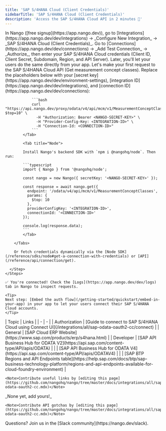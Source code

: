 ```yaml
---
title: 'SAP S/4HANA Cloud (Client Credentials)'
sidebarTitle: 'SAP S/4HANA Cloud (Client Credentials)'
description: 'Access the SAP S/4HANA Cloud API in 2 minutes 💨'
---
```


<Tabs>
  <Tab title="🚀 Quickstart">
    <Steps>
      <Step title="Create an integration">
        In Nango ([free signup](https://app.nango.dev)), go to [Integrations](https://app.nango.dev/dev/integrations) -> _Configure New Integration_ -> _SAP S/4HANA Cloud (Client Credentials)_.
      </Step>
      <Step title="Authorize SAP S/4HANA Cloud">
        Go to [Connections](https://app.nango.dev/dev/connections) -> _Add Test Connection_ -> _Authorize_, then enter your SAP S/4HANA Cloud credentials (Client ID, Client Secret, Subdomain, Region, and API Server). Later, you'll let your users do the same directly from your app.
      </Step>
      <Step title="Call the SAP S/4HANA Cloud API">
        Let's make your first request to the SAP S/4HANA Cloud API (Get measurement concept classes). Replace the placeholders below with your [secret key](https://app.nango.dev/dev/environment-settings), [integration ID](https://app.nango.dev/dev/integrations), and [connection ID](https://app.nango.dev/dev/connections):
        <Tabs>
            <Tab title="cURL">

                ```bash
                curl "https://api.nango.dev/proxy/odata/v4/api/mcm/v1/MeasurementConceptClasses?$top=10" \
                  -H "Authorization: Bearer <NANGO-SECRET-KEY>" \
                  -H "Provider-Config-Key: <INTEGRATION-ID>" \
                  -H "Connection-Id: <CONNECTION-ID>"
                ```
            </Tab>

            <Tab title="Node">

            Install Nango's backend SDK with `npm i @nangohq/node`. Then run:

            ```typescript
            import { Nango } from '@nangohq/node';

            const nango = new Nango({ secretKey: '<NANGO-SECRET-KEY>' });

            const response = await nango.get({
              endpoint: '/odata/v4/api/mcm/v1/MeasurementConceptClasses',
              params: {
                $top: 10
              },
              providerConfigKey: '<INTEGRATION-ID>',
              connectionId: '<CONNECTION-ID>'
            });

            console.log(response.data);
            ```
            </Tab>

        </Tabs>

        Or fetch credentials dynamically via the [Node SDK](/reference/sdks/node#get-a-connection-with-credentials) or [API](/reference/api/connection/get).

      </Step>
    </Steps>

    ✅ You're connected! Check the [Logs](https://app.nango.dev/dev/logs) tab in Nango to inspect requests.

    <Tip>
    Next step: [Embed the auth flow](/getting-started/quickstart/embed-in-your-app) in your app to let your users connect their SAP S/4HANA Cloud accounts.
    </Tip>
  </Tab>
  <Tab title="🔗 Useful links">
    | Topic | Links |
    | - | - |
    | Authorization | [Guide to connect to SAP S/4HANA Cloud using Connect UI](/integrations/all/sap-odata-oauth2-cc/connect) |
    | General | [SAP Cloud ERP Website](https://www.sap.com/products/erp/s4hana.html) |
    | Developer | [SAP API Business Hub for ODATA V2](https://api.sap.com/content-type/API/apis/ODATA) |
    | | [SAP API Business Hub for ODATA V4](https://api.sap.com/content-type/API/apis/ODATAV4) |
    | | [SAP BTP Regions and API Endpoints table](https://help.sap.com/docs/btp/sap-business-technology-platform/regions-and-api-endpoints-available-for-cloud-foundry-environment) |

    <Note>Contribute useful links by [editing this page](https://github.com/nangohq/nango/tree/master/docs/integrations/all/sap-odata-oauth2-cc.mdx)</Note>
  </Tab>
  <Tab title="🚨 API gotchas">
     _None yet, add yours!_

    <Note>Contribute API gotchas by [editing this page](https://github.com/nangohq/nango/tree/master/docs/integrations/all/sap-odata-oauth2-cc.mdx)</Note>
  </Tab>
</Tabs>

<Info>
    Questions? Join us in the [Slack community](https://nango.dev/slack).
</Info>
